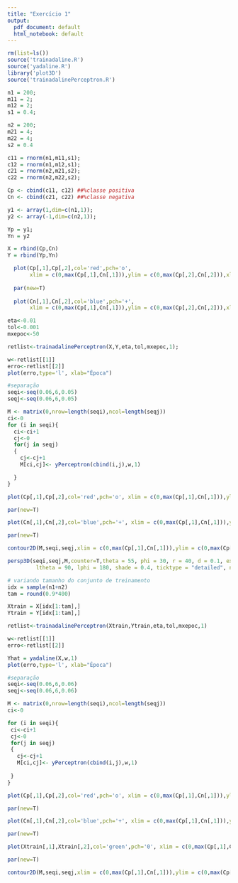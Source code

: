 ---
title: "Exercício 1"
output:
  pdf_document: default
  html_notebook: default
---

```{r echo=FALSE}
rm(list=ls())
source('trainadaline.R')
source('yadaline.R')
library('plot3D')
source('trainadalinePerceptron.R')

```

```{r echo=FALSE}
n1 = 200;
m11 = 2; 
m12 = 2; 
s1 = 0.4;

n2 = 200; 
m21 = 4; 
m22 = 4; 
s2 = 0.4
```

```{r echo=FALSE}
c11 = rnorm(n1,m11,s1);
c12 = rnorm(n1,m12,s1);
c21 = rnorm(n2,m21,s2);
c22 = rnorm(n2,m22,s2);

Cp <- cbind(c11, c12) ##%classe positiva
Cn <- cbind(c21, c22) ##%classe negativa
```

```{r echo=FALSE}
y1 <- array(1,dim=c(n1,1));
y2 <- array(-1,dim=c(n2,1));

Yp = y1;
Yn = y2

X = rbind(Cp,Cn)
Y = rbind(Yp,Yn)
```

```{r echo=FALSE}
  plot(Cp[,1],Cp[,2],col='red',pch='o', 
       xlim = c(0,max(Cp[,1],Cn[,1])),ylim = c(0,max(Cp[,2],Cn[,2])),xlab = 'x1' ,ylab= 'x2')
  
  par(new=T)
  
  plot(Cn[,1],Cn[,2],col='blue',pch='+', 
       xlim = c(0,max(Cp[,1],Cn[,1])),ylim = c(0,max(Cp[,2],Cn[,2])),xlab = 'x1' ,ylab= 'x2')
```

```{r message=FALSE, warning=FALSE, echo=FALSE}
eta<-0.01
tol<-0.001
mxepoc<-50

retlist<-trainadalinePerceptron(X,Y,eta,tol,mxepoc,1);
```

```{r echo=FALSE}
w<-retlist[[1]]
erro<-retlist[[2]]
plot(erro,type='l', xlab="Época")
```

```{r echo=FALSE}
#separação
seqi<-seq(0.06,6,0.05)
seqj<-seq(0.06,6,0.05)

M <- matrix(0,nrow=length(seqi),ncol=length(seqj)) 
ci<-0
for (i in seqi){
  ci<-ci+1
  cj<-0
  for(j in seqj)
  {
    cj<-cj+1
    M[ci,cj]<- yPerceptron(cbind(i,j),w,1)

  }
}
```

```{r echo=FALSE}
plot(Cp[,1],Cp[,2],col='red',pch='o', xlim = c(0,max(Cp[,1],Cn[,1])),ylim = c(0,max(Cp[,2],Cn[,2])),xlab = 'x1' ,ylab= 'x2')

par(new=T)

plot(Cn[,1],Cn[,2],col='blue',pch='+', xlim = c(0,max(Cp[,1],Cn[,1])),ylim = c(0,max(Cp[,2],Cn[,2])),xlab = 'x1' ,ylab= 'x2')

par(new=T)

contour2D(M,seqi,seqj,xlim = c(0,max(Cp[,1],Cn[,1])),ylim = c(0,max(Cp[,2],Cn[,2])),xlab = '' ,ylab= '',levels=0)

persp3D(seqi,seqj,M,counter=T,theta = 55, phi = 30, r = 40, d = 0.1, expand = 0.5,
         ltheta = 90, lphi = 180, shade = 0.4, ticktype = "detailed", nticks=5)

```

```{r message=FALSE, warning=FALSE, echo=FALSE}
# variando tamanho do conjunto de treinamento
idx = sample(n1+n2)
tam = round(0.9*400)

Xtrain = X[idx[1:tam],]   
Ytrain = Y[idx[1:tam],]

retlist<-trainadalinePerceptron(Xtrain,Ytrain,eta,tol,mxepoc,1)

w<-retlist[[1]]
erro<-retlist[[2]]

Yhat = yadaline(X,w,1)
plot(erro,type='l', xlab="Época")

#separação
seqi<-seq(0.06,6,0.06)
seqj<-seq(0.06,6,0.06)

M <- matrix(0,nrow=length(seqi),ncol=length(seqj)) 
ci<-0

for (i in seqi){
 ci<-ci+1
 cj<-0
 for(j in seqj)
 {
   cj<-cj+1
   M[ci,cj]<- yPerceptron(cbind(i,j),w,1)
   
 }
}

plot(Cp[,1],Cp[,2],col='red',pch='o', xlim = c(0,max(Cp[,1],Cn[,1])),ylim = c(0,max(Cp[,2],Cn[,2])),xlab = 'x1' ,ylab= 'x2')

par(new=T)

plot(Cn[,1],Cn[,2],col='blue',pch='+', xlim = c(0,max(Cp[,1],Cn[,1])),ylim = c(0,max(Cp[,2],Cn[,2])),xlab = 'x1' ,ylab= 'x2')

par(new=T)

plot(Xtrain[,1],Xtrain[,2],col='green',pch='0', xlim = c(0,max(Cp[,1],Cn[,1])),ylim = c(0,max(Cp[,2],Cn[,2])),xlab = 'x1' ,ylab= 'x2')

par(new=T)

contour2D(M,seqi,seqj,xlim = c(0,max(Cp[,1],Cn[,1])),ylim = c(0,max(Cp[,2],Cn[,2])),xlab = 'x1' ,ylab= 'x2',levels=0 )

```
